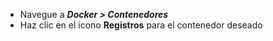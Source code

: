 - Navegue a ***Docker > Contenedores***
- Haz clic en el icono **Registros** para el contenedor deseado
